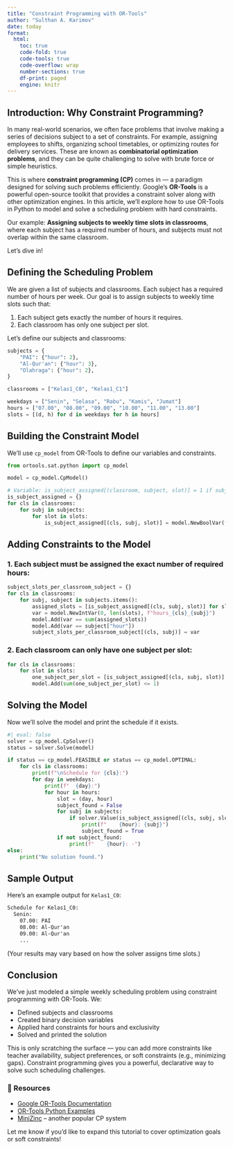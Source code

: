 ```yaml
---
title: "Constraint Programming with OR-Tools"
author: "Sulthan A. Karimov"
date: today
format:
  html:
    toc: true
    code-fold: true
    code-tools: true
    code-overflow: wrap
    number-sections: true
    df-print: paged
    engine: knitr
---
```


## Introduction: Why Constraint Programming?

In many real-world scenarios, we often face problems that involve making a series of decisions subject to a set of constraints. For example, assigning employees to shifts, organizing school timetables, or optimizing routes for delivery services. These are known as **combinatorial optimization problems**, and they can be quite challenging to solve with brute force or simple heuristics.

This is where **constraint programming (CP)** comes in — a paradigm designed for solving such problems efficiently. Google’s **OR-Tools** is a powerful open-source toolkit that provides a constraint solver along with other optimization engines. In this article, we’ll explore how to use OR-Tools in Python to model and solve a scheduling problem with hard constraints.

Our example: **Assigning subjects to weekly time slots in classrooms**, where each subject has a required number of hours, and subjects must not overlap within the same classroom.

Let’s dive in!

## Defining the Scheduling Problem

We are given a list of subjects and classrooms. Each subject has a required number of hours per week. Our goal is to assign subjects to weekly time slots such that:

1. Each subject gets exactly the number of hours it requires.
2. Each classroom has only one subject per slot.

Let’s define our subjects and classrooms:

```python
subjects = {
    "PAI": {"hour": 2},
    "Al-Qur'an": {"hour": 3},
    "Olahraga": {"hour": 2},
}

classrooms = ["Kelas1_C0", "Kelas1_C1"]

weekdays = ["Senin", "Selasa", "Rabu", "Kamis", "Jumat"]
hours = ["07.00", "08.00", "09.00", "10.00", "11.00", "13.00"]
slots = [(d, h) for d in weekdays for h in hours]
```

## Building the Constraint Model

We’ll use `cp_model` from OR-Tools to define our variables and constraints.

```python
from ortools.sat.python import cp_model

model = cp_model.CpModel()

# Variable: is_subject_assigned[(classroom, subject, slot)] = 1 if subject is scheduled in that slot
is_subject_assigned = {}
for cls in classrooms:
    for subj in subjects:
        for slot in slots:
            is_subject_assigned[(cls, subj, slot)] = model.NewBoolVar(f"{cls}_{subj}_{slot}")
```

## Adding Constraints to the Model

### 1. Each subject must be assigned the exact number of required hours:

```python
subject_slots_per_classroom_subject = {}
for cls in classrooms:
    for subj, subject in subjects.items():
        assigned_slots = [is_subject_assigned[(cls, subj, slot)] for slot in slots]
        var = model.NewIntVar(0, len(slots), f"hours_{cls}_{subj}")
        model.Add(var == sum(assigned_slots))
        model.Add(var == subject["hour"])
        subject_slots_per_classroom_subject[(cls, subj)] = var
```

### 2. Each classroom can only have one subject per slot:

```python
for cls in classrooms:
    for slot in slots:
        one_subject_per_slot = [is_subject_assigned[(cls, subj, slot)] for subj in subjects]
        model.Add(sum(one_subject_per_slot) <= 1)
```

## Solving the Model

Now we’ll solve the model and print the schedule if it exists.

```python
#| eval: false
solver = cp_model.CpSolver()
status = solver.Solve(model)

if status == cp_model.FEASIBLE or status == cp_model.OPTIMAL:
    for cls in classrooms:
        print(f"\nSchedule for {cls}:")
        for day in weekdays:
            print(f"  {day}:")
            for hour in hours:
                slot = (day, hour)
                subject_found = False
                for subj in subjects:
                    if solver.Value(is_subject_assigned[(cls, subj, slot)]) == 1:
                        print(f"    {hour}: {subj}")
                        subject_found = True
                if not subject_found:
                    print(f"    {hour}: -")
else:
    print("No solution found.")
```

## Sample Output

Here's an example output for `Kelas1_C0`:

```txt
Schedule for Kelas1_C0:
  Senin:
    07.00: PAI
    08.00: Al-Qur'an
    09.00: Al-Qur'an
    ...
```

(Your results may vary based on how the solver assigns time slots.)

## Conclusion

We’ve just modeled a simple weekly scheduling problem using constraint programming with OR-Tools. We:

* Defined subjects and classrooms
* Created binary decision variables
* Applied hard constraints for hours and exclusivity
* Solved and printed the solution

This is only scratching the surface — you can add more constraints like teacher availability, subject preferences, or soft constraints (e.g., minimizing gaps). Constraint programming gives you a powerful, declarative way to solve such scheduling challenges.

### 🔗 Resources

* [Google OR-Tools Documentation](https://developers.google.com/optimization)
* [OR-Tools Python Examples](https://github.com/google/or-tools/tree/stable/examples/python)
* [MiniZinc](https://www.minizinc.org/) – another popular CP system

Let me know if you’d like to expand this tutorial to cover optimization goals or soft constraints!

